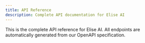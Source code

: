 ```yaml
---
title: API Reference
description: Complete API documentation for Elise AI
---
```


<Note>
  This is the complete API reference for Elise AI. All endpoints are automatically generated from our OpenAPI specification.
</Note>
